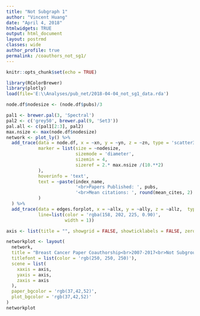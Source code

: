 ```yaml
---
title: "Not Subgraph 1"
author: "Vincent Huang"
date: "April 4, 2018"
htmlwidgets: TRUE
output: html_document
layout: postrmd
classes: wide
author_profile: true
permalink: /coauthors_not_sg1/
---
```


```r
knitr::opts_chunk$set(echo = TRUE)
```


```r
library(RColorBrewer)
library(plotly)
load(file='E:\\Analyses/pub_net/2018-04-04_not_sg1_data.rda')

node.df$nodesize <- (node.df$pubs)/3

pal1 <- brewer.pal(3, 'Spectral')
pal2 <- c('grey50', brewer.pal(9, 'Set3'))
pal.all <- c(pal1[2:3], pal2)
max.nsize <- max(node.df$nodesize)
network <- plot_ly() %>%
  add_trace(data = node.df, x = ~xn, y = ~yn, z = ~zn, type = 'scatter3d', mode = "markers", color = ~nodesize, colors = ~pal1, name = 'Pubs', 
            marker = list(size = ~nodesize, 
                          sizemode = 'diameter',
                          sizemin = 4,
                          sizeref = 2.* max.nsize /(10.**2)
            ),
            hoverinfo = 'text', 
            text = ~paste(index_name, 
                          '<br>Papers Published: ', pubs,
                          '<br>Mean citations: ', round(mean_cites, 2)
            )
  ) %>%
  add_trace(data = edges.forplot, x = ~allx, y = ~ally, z = ~allz,  type = 'scatter3d', mode = "lines", hoverinfo = 'none', connectgaps=FALSE, showlegend = TRUE, name = "CoAuthorship" ,
            line=list(color = 'rgba(158, 202, 225, 0.90)',
                      width = 1))

axis <- list(title = "", showgrid = FALSE, showticklabels = FALSE, zeroline = FALSE)

networkplot <- layout(
  network,
  title = "Breast Cancer Paper Coauthorship<br>2007-2017<br>Not Subgroup 1",
  titlefont = list(color = 'rgb(250, 250, 250)'),
  scene = list(
    xaxis = axis,
    yaxis = axis,
    zaxis = axis
  ),
  paper_bgcolor = 'rgb(37,42,52)',
  plot_bgcolor = 'rgb(37,42,52)'
)
networkplot
```
